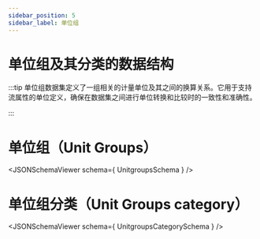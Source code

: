 ```yaml
---
sidebar_position: 5
sidebar_label: 单位组
---
```



单位组及其分类的数据结构
========================

:::tip
单位组数据集定义了一组相关的计量单位及其之间的换算关系。​它用于支持流属性的单位定义，确保在数据集之间进行单位转换和比较时的一致性和准确性。

:::

# 单位组（Unit Groups）
<JSONSchemaViewer schema={ UnitgroupsSchema } />

# 单位组分类（Unit Groups category）
<JSONSchemaViewer schema={ UnitgroupsCategorySchema } />
